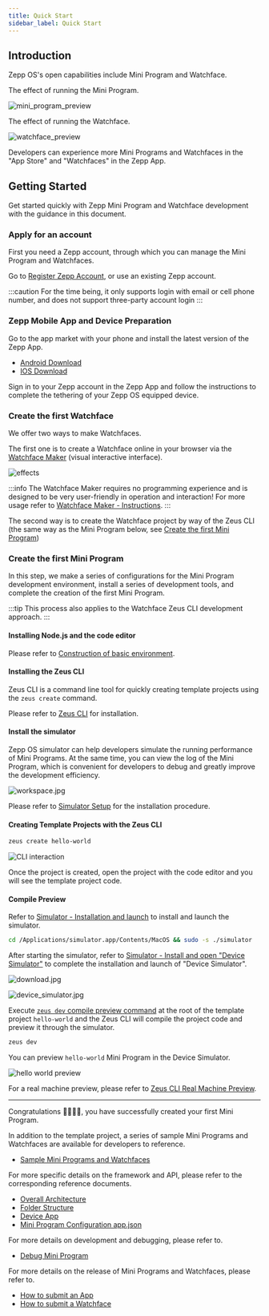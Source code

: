 ```yaml
---
title: Quick Start
sidebar_label: Quick Start
---
```


## Introduction

Zepp OS's open capabilities include Mini Program and Watchface.

The effect of running the Mini Program.

![mini_program_preview](/img/docs/quick-start/mini_program_preview.gif)

The effect of running the Watchface.

![watchface_preview](/img/docs/quick-start/watchface_preview.gif)

Developers can experience more Mini Programs and Watchfaces in the "App Store" and "Watchfaces" in the Zepp App.

## Getting Started

Get started quickly with Zepp Mini Program and Watchface development with the guidance in this document.

### Apply for an account

First you need a Zepp account, through which you can manage the Mini Program and Watchfaces.

Go to [Register Zepp Account](https://user.zepp.com/universalLogin/index.html#/register?project_name=open_platform&project_redirect_uri=https%3A%2F%2Fconsole.zepp.com%2F%23%2F&platform_app=com.huami.webapp), or use an existing Zepp account.

:::caution
For the time being, it only supports login with email or cell phone number, and does not support three-party account login
:::

### Zepp Mobile App and Device Preparation

Go to the app market with your phone and install the latest version of the Zepp App.

- [Android Download](https://play.google.com/store/apps/details?id=com.huami.watch.hmwatchmanager&hl=en&gl=US)
- [IOS Download](https://apps.apple.com/us/app/zepp-formerly-amazfit/id1127269366)

Sign in to your Zepp account in the Zepp App and follow the instructions to complete the tethering of your Zepp OS equipped device.

### Create the first Watchface

We offer two ways to make Watchfaces.

The first one is to create a Watchface online in your browser via the [Watchface Maker](https://watchface.zepp.com/) (visual interactive interface).

![effects](/img/docs/guides/tools/watchface/overview.png)

:::info
The Watchface Maker requires no programming experience and is designed to be very user-friendly in operation and interaction! For more usage refer to [Watchface Maker - Instructions](./tools/watchface/index.md).
:::

The second way is to create the Watchface project by way of the Zeus CLI (the same way as the Mini Program below, see [Create the first Mini Program](#create-the-first-mini-program))

### Create the first Mini Program

In this step, we make a series of configurations for the Mini Program development environment, install a series of development tools, and complete the creation of the first Mini Program.

:::tip
This process also applies to the Watchface Zeus CLI development approach.
:::

#### Installing Node.js and the code editor

Please refer to [Construction of basic environment](../guides/best-practice/Basic-environment-construction.mdx).

#### Installing the Zeus CLI

Zeus CLI is a command line tool for quickly creating template projects using the `zeus create` command.

Please refer to [Zeus CLI](../guides/tools/cli/index.md) for installation.

#### Install the simulator

Zepp OS simulator can help developers simulate the running performance of Mini Programs. At the same time, you can view the log of the Mini Program, which is convenient for developers to debug and greatly improve the development efficiency.

![workspace.jpg](/img/simulator/workspace.jpg)

Please refer to [Simulator Setup](../guides/tools/simulator/setup.md) for the installation procedure.

#### Creating Template Projects with the Zeus CLI

```sh
zeus create hello-world
```

![CLI interaction](/img/docs/quick-start/cli_interaction.jpg)

Once the project is created, open the project with the code editor and you will see the template project code.

#### Compile Preview

Refer to [Simulator - Installation and launch](../guides/tools/simulator/setup.md) to install and launch the simulator.

```sh
cd /Applications/simulator.app/Contents/MacOS && sudo -s ./simulator
```

After starting the simulator, refer to [Simulator - Install and open "Device Simulator"](./tools/simulator/index.md#install-and-open-device-simulator) to complete the installation and launch of "Device Simulator".

![download.jpg](/img/simulator/download.jpg)

![device_simulator.jpg](/img/simulator/device_simulator.jpg)

Execute [`zeus dev` compile preview command](../guides/tools/cli/index.md#zeus-preview-compilation-preview-real-machine) at the root of the template project `hello-world` and the Zeus CLI will compile the project code and preview it through the simulator.

```sh
zeus dev
```

You can preview `hello-world` Mini Program in the Device Simulator.

![hello world preview](/img/docs/quick-start/hello_world.jpg)

For a real machine preview, please refer to [Zeus CLI Real Machine Preview](../guides/tools/cli/index.md#zeus-preview-compile-preview-real-machine).

---

Congratulations 🎉🎉🎉🎉, you have successfully created your first Mini Program.

In addition to the template project, a series of sample Mini Programs and Watchfaces are available for developers to reference.

- [Sample Mini Programs and Watchfaces](../samples/index.md)

For more specific details on the framework and API, please refer to the corresponding reference documents.

- [Overall Architecture](./architecture/arc.mdx)
- [Folder Structure](./architecture/folder-structure.mdx)
- [Device App](./framework/device/intro.md)
- [Mini Program Configuration app.json](../reference/app-json.mdx)

For more details on development and debugging, please refer to.

- [Debug Mini Program](../guides/best-practice/debug.mdx)

For more details on the release of Mini Programs and Watchfaces, please refer to.

- [How to submit an App](../distribute/index.md)
- [How to submit a Watchface](../distribute/watchface.md)
